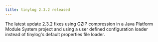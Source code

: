 ```yaml
---
title: tinylog 2.3.2 released
---
```


The latest update 2.3.2 fixes using GZIP compression in a Java Platform Module System project and using a user defined configuration loader instead of tinylog's default properties file loader.
